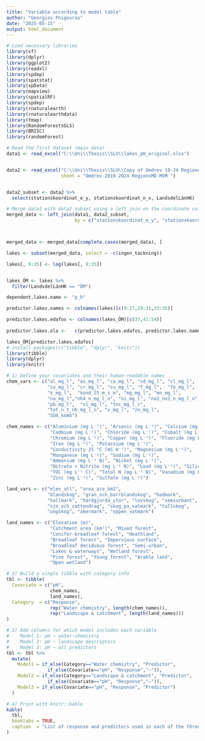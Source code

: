 ```yaml
---
title: "Variable according to model table"
author: "Georgios Pnigouras"
date: "2025-05-15"
output: html_document
---
```


```r

# Load necessary libraries
library(sf)
library(dplyr)
library(ggplot2)
library(readxl)
library(spdep)
library(spatstat)
library(spData)
library(mapview)
library(spatialRF)
library(spdep)
library(rnaturalearth)
library(rnaturalearthdata)
library(tmap)
library(RandomForestsGLS)
library(BRISC)
library(randomForest)

# Read the first dataset (main data)
data1 <- read_excel("C:\\Uni\\Thesis\\SLU\\lakes_pH_original.xlsx")


data2 <- read_excel("C:\\Uni\\Thesis\\SLU\\Copy of Omdrev 19-24 Regioner.xlsx", 
                    sheet = "Omdrev 2019-2024 RegionsMD-MVM ")


data2_subset <- data2 %>%
  select(stationskoordinat_e_y, stationskoordinat_n_x, LandsdelLänHK)

# Merge data1 with data2_subset using a left join on the coordinate columns
merged_data <- left_join(data1, data2_subset,
                         by = c("stationskoordinat_e_y", "stationskoordinat_n_x"))



merged_data <- merged_data[complete.cases(merged_data), ]

lakes <- subset(merged_data, select = -c(ingen_tackning))

lakes[, 9:35] <- log(lakes[, 9:35])


lakes_ÖM <- lakes %>% 
  filter(LandsdelLänHK == "ÖM")

dependent.lakes.name <- "p_h"

predictor.lakes.names <- colnames(lakes)[c(9:27,29:31,33:35)]

predictor.lakes.edafos <- colnames(lakes_ÖM)[c(37,41:54)]
 
predictor.lakes.ola <-   c(predictor.lakes.edafos, predictor.lakes.names)

lakes_ÖM[predictor.lakes.edafos]
# install.packages(c("tibble", "dplyr", "knitr"))
library(tibble)
library(dplyr)
library(knitr)

# 1) Define your covariates and their human‑readable names
chem_vars <- c("al_mg_l", "as_mg_l", "ca_mg_l", "cd_mg_l", "cl_mg_l",
               "co_mg_l", "cr_mg_l", "cu_mg_l", "f_mg_l",  "fe_mg_l",
               "k_mg_l",  "kond_25_m_s_m", "mg_mg_l", "mn_mg_l",
               "na_mg_l","nh4_n_mg_l_n", "ni_mg_l", "no2_no3_n_mg_l_n",
               "pb_mg_l",  "si_mg_l", "toc_mg_l_c",
               "tot_n_t_nb_mg_l_n", "v_mg_l", "zn_mg_l",
               "SO4_komb")

chem_names <- c("Aluminium (mg L⁻¹)", "Arsenic (mg L⁻¹)", "Calcium (mg L⁻¹)",
                "Cadmium (mg L⁻¹)", "Chloride (mg L⁻¹)", "Cobalt (mg L⁻¹)",
                "Chromium (mg L⁻¹)", "Copper (mg L⁻¹)", "Fluoride (mg L⁻¹)",
                "Iron (mg L⁻¹)", "Potassium (mg L⁻¹)",
                "Conductivity 25 °C (mS m⁻¹)", "Magnesium (mg L⁻¹)",
                "Manganese (mg L⁻¹)", "Sodium (mg L⁻¹)",
                "Ammonium (mg L⁻¹ N)", "Nickel (mg L⁻¹)",
                "Nitrate + Nitrite (mg L⁻¹ N)", "Lead (mg L⁻¹)", "Silica (mg L⁻¹)",
                "TOC (mg L⁻¹ C)", "Total N (mg L⁻¹ N)", "Vanadium (mg L⁻¹)",
                "Zinc (mg L⁻¹)", "Sulfate (mg L⁻¹)")

land_vars <- c("elev_utl", "area_aro_km2",
               "blandskog", "gran_och_barrblandskog", "hedmark",
               "hallmark", "hardgjorda_ytor", "lovskog", "semiurbant",
               "sjo_och_vattendrag", "skog_pa_vatmark", "tallskog",
               "ungskog", "akermark", "oppen_vatmark")

land_names <- c("Elevation (m)", 
                "Catchment area (km²)", "Mixed forest",
                "Conifer‑broadleaf forest", "Heathland",
                "Broadleaf forest", "Impervious surface",
                "Broadleaf deciduous forest", "Semi‑urban",
                "Lakes & waterways", "Wetland forest",
                "Pine forest", "Young forest", "Arable land",
                "Open wetland")

# 2) Build a single tibble with category info
tbl <- tibble(
  Covariate = c("pH",
                chem_names,
                land_names),
  Category  = c("Response",
                rep("Water chemistry", length(chem_names)),
                rep("Landscape & catchment", length(land_names)))
)

# 3) Add columns for which model includes each variable
#    Model 1: pH ~ water‑chemistry
#    Model 2: pH ~ landscape descriptors
#    Model 3: pH ~ all predictors
tbl <- tbl %>%
  mutate(
    Model1 = if_else(Category=="Water chemistry", "Predictor",
               if_else(Covariate=="pH", "Response","—")),
    Model2 = if_else(Category=="Landscape & catchment", "Predictor",
               if_else(Covariate=="pH", "Response","—")),
    Model3 = if_else(Covariate=="pH", "Response", "Predictor")
  )

# 4) Print with knitr::kable
kable(
  tbl,
  booktabs = TRUE,
  caption  = "List of response and predictors used in each of the three models. All data are from the Cyclically low‑intensity monitored lakes program."
)



```


